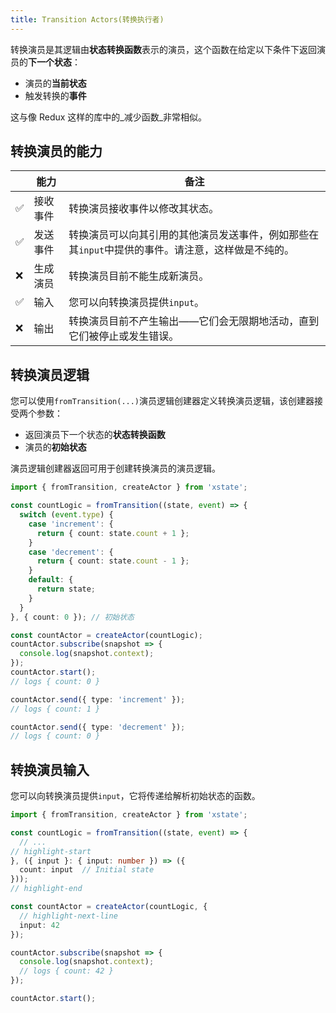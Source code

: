 ```yaml
---
title: Transition Actors(转换执行者)
---
```


转换演员是其逻辑由**状态转换函数**表示的演员，这个函数在给定以下条件下返回演员的**下一个状态**：

- 演员的**当前状态**
- 触发转换的**事件**

这与像 Redux 这样的库中的_减少函数_非常相似。

## 转换演员的能力

| | 能力 | 备注 |
| --- | --- | --- |
| ✅ | 接收事件 | 转换演员接收事件以修改其状态。 |
| ✅ | 发送事件 | 转换演员可以向其引用的其他演员发送事件，例如那些在其`input`中提供的事件。请注意，这样做是不纯的。 |
| ❌ | 生成演员 | 转换演员目前不能生成新演员。 |
| ✅ | 输入 | 您可以向转换演员提供`input`。 |
| ❌ | 输出 | 转换演员目前不产生输出——它们会无限期地活动，直到它们被停止或发生错误。 |

## 转换演员逻辑

您可以使用`fromTransition(...)`演员逻辑创建器定义转换演员逻辑，该创建器接受两个参数：

- 返回演员下一个状态的**状态转换函数**
- 演员的**初始状态**

演员逻辑创建器返回可用于创建转换演员的演员逻辑。

```ts
import { fromTransition, createActor } from 'xstate';

const countLogic = fromTransition((state, event) => {
  switch (event.type) {
    case 'increment': {
      return { count: state.count + 1 };
    }
    case 'decrement': {
      return { count: state.count - 1 };
    }
    default: {
      return state;
    }
  }
}, { count: 0 }); // 初始状态

const countActor = createActor(countLogic);
countActor.subscribe(snapshot => {
  console.log(snapshot.context);
});
countActor.start();
// logs { count: 0 }

countActor.send({ type: 'increment' });
// logs { count: 1 }

countActor.send({ type: 'decrement' });
// logs { count: 0 }
```

## 转换演员输入

您可以向转换演员提供`input`，它将传递给解析初始状态的函数。

```ts
import { fromTransition, createActor } from 'xstate';

const countLogic = fromTransition((state, event) => {
  // ...
// highlight-start
}, ({ input }: { input: number }) => ({
  count: input  // Initial state
}));
// highlight-end

const countActor = createActor(countLogic, {
  // highlight-next-line
  input: 42
});

countActor.subscribe(snapshot => {
  console.log(snapshot.context);
  // logs { count: 42 }
});

countActor.start();
```
